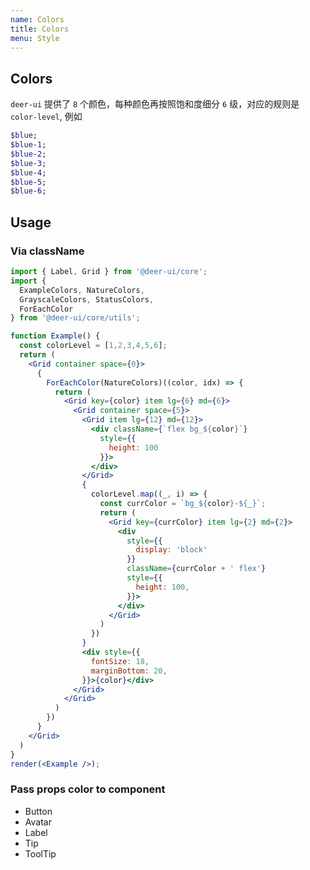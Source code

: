 ```yaml
---
name: Colors
title: Colors
menu: Style
---
```


## Colors

`deer-ui` 提供了 `8` 个颜色，每种颜色再按照饱和度细分 `6` 级，对应的规则是 `color-level`, 例如

```scss
$blue;
$blue-1;
$blue-2;
$blue-3;
$blue-4;
$blue-5;
$blue-6;
```

## Usage

### Via className

```jsx live noInline
import { Label, Grid } from '@deer-ui/core';
import { 
  ExampleColors, NatureColors,
  GrayscaleColors, StatusColors,
  ForEachColor
} from '@deer-ui/core/utils';

function Example() {
  const colorLevel = [1,2,3,4,5,6];
  return (
    <Grid container space={0}>
      {
        ForEachColor(NatureColors)((color, idx) => {
          return (
            <Grid key={color} item lg={6} md={6}>
              <Grid container space={5}>
                <Grid item lg={12} md={12}>
                  <div className={`flex bg_${color}`}
                    style={{
                      height: 100
                    }}>
                  </div>
                </Grid>
                {
                  colorLevel.map((_, i) => {
                    const currColor = `bg_${color}-${_}`;
                    return (
                      <Grid key={currColor} item lg={2} md={2}>
                        <div
                          style={{
                            display: 'block'
                          }}
                          className={currColor + ' flex'}
                          style={{
                            height: 100,
                          }}>
                        </div>
                      </Grid>
                    )
                  })
                }
                <div style={{
                  fontSize: 18,
                  marginBottom: 20,
                }}>{color}</div>
              </Grid>
            </Grid>
          )
        })
      }
    </Grid>
  )
}
render(<Example />);
```

### Pass props color to component

- Button
- Avatar
- Label
- Tip
- ToolTip
